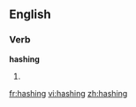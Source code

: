 ==English==

===Verb===
'''hashing'''

# {{present participle of|[[hash]]}}

[[fr:hashing]]
[[vi:hashing]]
[[zh:hashing]]